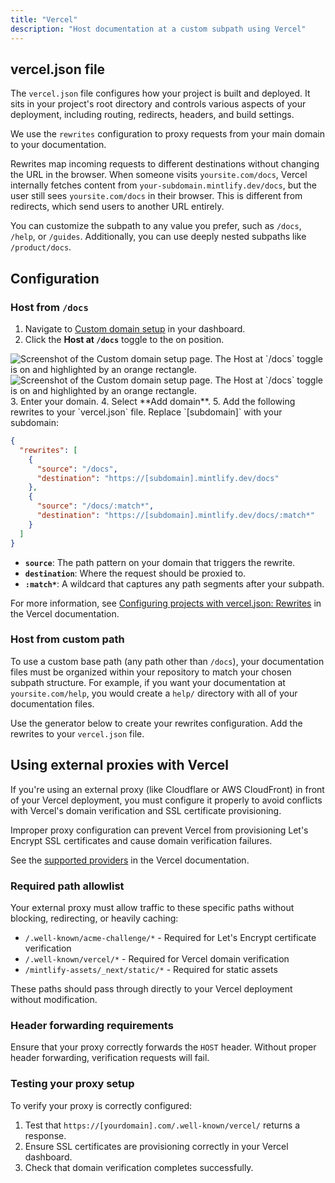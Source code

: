 ```yaml
---
title: "Vercel"
description: "Host documentation at a custom subpath using Vercel"
---
```



## vercel.json file

The `vercel.json` file configures how your project is built and deployed. It sits in your project's root directory and controls various aspects of your deployment, including routing, redirects, headers, and build settings.

We use the `rewrites` configuration to proxy requests from your main domain to your documentation.

Rewrites map incoming requests to different destinations without changing the URL in the browser. When someone visits `yoursite.com/docs`, Vercel internally fetches content from `your-subdomain.mintlify.dev/docs`, but the user still sees `yoursite.com/docs` in their browser. This is different from redirects, which send users to another URL entirely.

You can customize the subpath to any value you prefer, such as `/docs`, `/help`, or `/guides`. Additionally, you can use deeply nested subpaths like `/product/docs`.

## Configuration

### Host from `/docs`

1. Navigate to [Custom domain setup](https://dashboard.mintlify.com/settings/deployment/custom-domain) in your dashboard.
2. Click the **Host at `/docs`** toggle to the on position.
  <Frame>
    <img alt="Screenshot of the Custom domain setup page. The Host at `/docs` toggle is on and highlighted by an orange rectangle." src="/images/subpath/toggle-light.png" className="block dark:hidden" />
    <img alt="Screenshot of the Custom domain setup page. The Host at `/docs` toggle is on and highlighted by an orange rectangle." src="/images/subpath/toggle-dark.png" className="hidden dark:block" />
  </Frame>
3. Enter your domain.
4. Select **Add domain**.
5. Add the following rewrites to your `vercel.json` file. Replace `[subdomain]` with your subdomain:

  ```json
  {
    "rewrites": [
      {
        "source": "/docs",
        "destination": "https://[subdomain].mintlify.dev/docs"
      },
      {
        "source": "/docs/:match*",
        "destination": "https://[subdomain].mintlify.dev/docs/:match*"
      }
    ]
  }
  ```

- **`source`**: The path pattern on your domain that triggers the rewrite.
- **`destination`**: Where the request should be proxied to.
- **`:match*`**: A wildcard that captures any path segments after your subpath.

For more information, see [Configuring projects with vercel.json: Rewrites](https://vercel.com/docs/projects/project-configuration#rewrites) in the Vercel documentation.

### Host from custom path

To use a custom base path (any path other than `/docs`), your documentation files must be organized within your repository to match your chosen subpath structure. For example, if you want your documentation at `yoursite.com/help`, you would create a `help/` directory with all of your documentation files.

Use the generator below to create your rewrites configuration. Add the rewrites to your `vercel.json` file.

<VercelJsonGenerator />

## Using external proxies with Vercel

If you're using an external proxy (like Cloudflare or AWS CloudFront) in front of your Vercel deployment, you must configure it properly to avoid conflicts with Vercel's domain verification and SSL certificate provisioning.

Improper proxy configuration can prevent Vercel from provisioning Let's Encrypt SSL certificates and cause domain verification failures.

See the [supported providers](https://vercel.com/guides/how-to-setup-verified-proxy#supported-providers-verified-proxy-lite) in the Vercel documentation.

### Required path allowlist

Your external proxy must allow traffic to these specific paths without blocking, redirecting, or heavily caching:

- `/.well-known/acme-challenge/*` - Required for Let's Encrypt certificate verification
- `/.well-known/vercel/*` - Required for Vercel domain verification
- `/mintlify-assets/_next/static/*` - Required for static assets

These paths should pass through directly to your Vercel deployment without modification.

### Header forwarding requirements

Ensure that your proxy correctly forwards the `HOST` header. Without proper header forwarding, verification requests will fail.

### Testing your proxy setup

To verify your proxy is correctly configured:

1. Test that `https://[yourdomain].com/.well-known/vercel/` returns a response.
2. Ensure SSL certificates are provisioning correctly in your Vercel dashboard.
3. Check that domain verification completes successfully.
